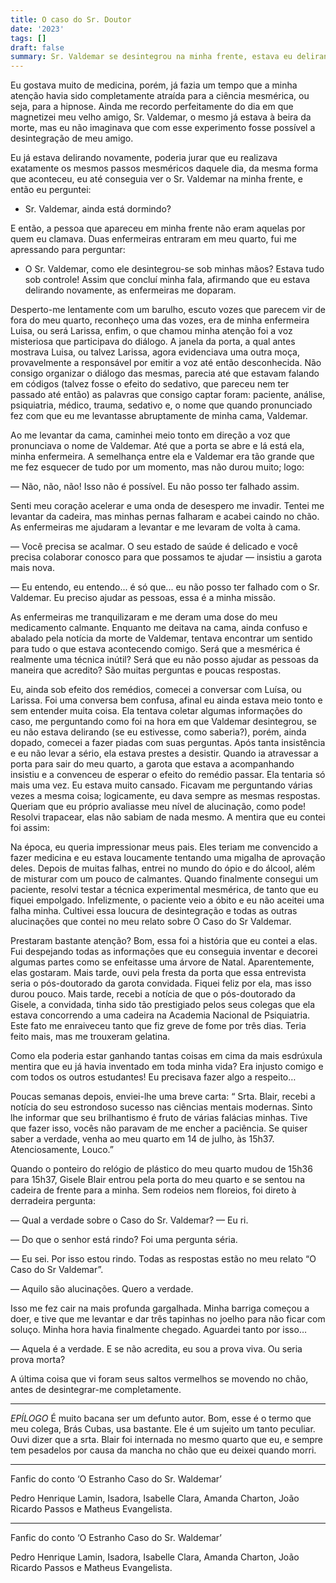 ```yaml
---
title: O caso do Sr. Doutor
date: '2023'
tags: []
draft: false
summary: Sr. Valdemar se desintegrou na minha frente, estava eu delirando? Seria a mesmérica apenas uma loucura em que acreditei? É o que todos afirmam e tentam me fazer acreditar, porém sei bem o que aconteceu diante de mim
---
```


Eu gostava muito de medicina, porém, já fazia um tempo que a minha atenção havia sido completamente atraída para a ciência mesmérica, ou seja, para a hipnose. Ainda me recordo perfeitamente do dia em que magnetizei meu velho amigo, Sr. Valdemar, o mesmo já estava à beira da morte, mas eu não imaginava que com esse experimento fosse possível a desintegração de meu amigo.

Eu já estava delirando novamente, poderia jurar que eu realizava exatamente os mesmos passos mesméricos daquele dia, da mesma forma que aconteceu, eu até conseguia ver o Sr. Valdemar na minha frente, e então eu perguntei:

- Sr. Valdemar, ainda está dormindo?

E então, a pessoa que apareceu em minha frente não eram aquelas por quem eu clamava. Duas enfermeiras entraram em meu quarto, fui me apressando para perguntar:

- O Sr. Valdemar, como ele desintegrou-se sob minhas mãos? Estava tudo sob controle!
Assim que concluí minha fala, afirmando que eu estava delirando novamente, as enfermeiras me doparam.

Desperto-me lentamente com um barulho, escuto vozes que parecem vir de fora do meu quarto, reconheço uma das vozes, era de minha enfermeira Luisa, ou será Larissa, enfim, o que chamou minha atenção foi a voz misteriosa que participava do diálogo. A janela da porta, a qual antes mostrava Luisa, ou talvez Larissa, agora evidenciava uma outra moça, provavelmente a responsável por emitir a voz até então desconhecida. Não consigo organizar o diálogo das mesmas, parecia até que estavam falando em códigos (talvez fosse o efeito do sedativo, que pareceu nem ter passado até então) as palavras que consigo captar foram: paciente, análise, psiquiatria, médico, trauma, sedativo e, o nome que quando pronunciado fez com que eu me levantasse abruptamente de minha cama, Valdemar.

Ao me levantar da cama, caminhei meio tonto em direção a voz que pronunciava o nome de
Valdemar. Até que a porta se abre e lá está ela, minha enfermeira. A semelhança entre ela e Valdemar era tão grande que me fez esquecer de tudo por um momento, mas não durou muito; logo:

— Não, não, não! Isso não é possível. Eu não posso ter falhado assim.

Senti meu coração acelerar e uma onda de desespero me invadir. Tentei me levantar da cadeira, mas minhas pernas falharam e acabei caindo no chão. As enfermeiras me ajudaram a levantar e me levaram de volta à cama.

— Você precisa se acalmar. O seu estado de saúde é delicado e você precisa colaborar
conosco para que possamos te ajudar — insistiu a garota mais nova.

— Eu entendo, eu entendo... é só que... eu não posso ter falhado com o Sr. Valdemar. Eu
preciso ajudar as pessoas, essa é a minha missão.

As enfermeiras me tranquilizaram e me deram uma dose do meu medicamento calmante.
Enquanto me deitava na cama, ainda confuso e abalado pela notícia da morte de Valdemar, tentava encontrar um sentido para tudo o que estava acontecendo comigo. Será que a mesmérica é realmente uma técnica inútil? Será que eu não posso ajudar as pessoas da maneira que acredito? São muitas perguntas e poucas respostas.

Eu, ainda sob efeito dos remédios, comecei a conversar com Luísa, ou Larissa. Foi uma
conversa bem confusa, afinal eu ainda estava meio tonto e sem entender muita coisa. Ela tentava coletar algumas informações do caso, me perguntando como foi na hora em que
Valdemar desintegrou, se eu não estava delirando (se eu estivesse, como saberia?), porém, ainda dopado, comecei a fazer piadas com suas perguntas. Após tanta insistência e eu não levar a sério, ela estava prestes a desistir. Quando ia atravessar a porta para sair do meu quarto, a garota que estava a acompanhando insistiu e a convenceu de esperar o efeito do remédio passar. Ela tentaria só mais uma vez. Eu estava muito cansado. Ficavam me perguntando várias vezes a mesma coisa; logicamente, eu dava sempre as mesmas respostas. Queriam que eu próprio avaliasse meu nível de alucinação, como pode! Resolvi trapacear, elas não sabiam de nada mesmo. A mentira que eu contei foi assim:

Na época, eu queria impressionar meus pais. Eles teriam me convencido a fazer medicina e eu estava loucamente tentando uma migalha de aprovação deles. Depois de muitas falhas, entrei no mundo do ópio e do álcool, além de misturar com um pouco de calmantes. Quando finalmente consegui um paciente, resolvi testar a técnica experimental mesmérica, de tanto que eu fiquei empolgado. Infelizmente, o paciente veio a óbito e eu não aceitei uma falha minha. Cultivei essa loucura de desintegração e todas as outras alucinações que contei no meu relato sobre O Caso do Sr Valdemar.

Prestaram bastante atenção? Bom, essa foi a história que eu contei a elas. Fui despejando
todas as informações que eu conseguia inventar e decorei algumas partes como se enfeitasse uma árvore de Natal. Aparentemente, elas gostaram. Mais tarde, ouvi pela fresta da porta que essa entrevista seria o pós-doutorado da garota convidada. Fiquei feliz por ela, mas isso durou pouco. Mais tarde, recebi a notícia de que o pós-doutorado da Gisele, a convidada, tinha sido tão prestigiado pelos seus colegas que ela estava concorrendo a uma cadeira na Academia Nacional de Psiquiatria. Este fato me enraiveceu tanto que fiz greve de fome por três dias. Teria feito mais, mas me trouxeram gelatina.

Como ela poderia estar ganhando tantas coisas em cima da mais esdrúxula mentira que eu já havia inventado em toda minha vida? Era injusto comigo e com todos os outros estudantes! Eu precisava fazer algo a respeito…

Poucas semanas depois, enviei-lhe uma breve carta: “ Srta. Blair, recebi a notícia do seu
estrondoso sucesso nas ciências mentais modernas. Sinto lhe informar que seu brilhantismo é fruto de várias falácias minhas. Tive que fazer isso, vocês não paravam de me encher a paciência. Se quiser saber a verdade, venha ao meu quarto em 14 de julho, às 15h37. Atenciosamente, Louco.”

Quando o ponteiro do relógio de plástico do meu quarto mudou de 15h36 para 15h37,
Gisele Blair entrou pela porta do meu quarto e se sentou na cadeira de frente para a minha. Sem rodeios nem floreios, foi direto à derradeira pergunta:

— Qual a verdade sobre o Caso do Sr. Valdemar? — Eu ri.

— Do que o senhor está rindo? Foi uma pergunta séria.

— Eu sei. Por isso estou rindo. Todas as respostas estão no meu relato “O Caso do Sr
Valdemar”.

— Aquilo são alucinações. Quero a verdade.

Isso me fez cair na mais profunda gargalhada. Minha barriga começou a doer, e tive que me
levantar e dar três tapinhas no joelho para não ficar com soluço. Minha hora havia finalmente chegado. Aguardei tanto por isso…

— Aquela é a verdade. E se não acredita, eu sou a prova viva. Ou seria prova morta?

A última coisa que vi foram seus saltos vermelhos se movendo no chão, antes de
desintegrar-me completamente.

---

*EPÍLOGO*
É muito bacana ser um defunto autor. Bom, esse é o termo que meu colega, Brás Cubas, usa bastante. Ele é um sujeito um tanto peculiar. Ouvi dizer que a srta. Blair foi internada no mesmo quarto que eu, e sempre tem pesadelos por causa da mancha no chão que eu deixei quando morri.

---

Fanfic do conto ‘O Estranho Caso do Sr. Waldemar’

Pedro Henrique Lamin, Isadora, Isabelle Clara, Amanda Charton, João Ricardo Passos e Matheus Evangelista.

---

Fanfic do conto ‘O Estranho Caso do Sr. Waldemar’

Pedro Henrique Lamin, Isadora, Isabelle Clara, Amanda Charton, João Ricardo Passos e Matheus Evangelista.

